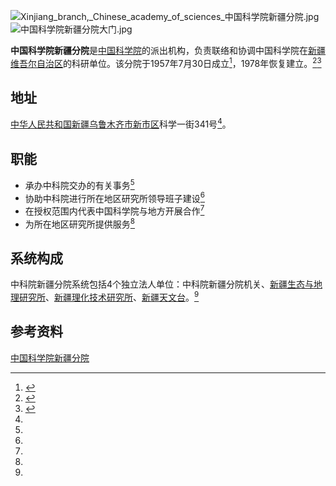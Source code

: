 {{coord|43.86521|87.56715|display=title}}
{{Infobox PRCG
|机构名称=中国科学院新疆分院
|上级机构=[[中国科学院|中国科学院]]
|官网={{URL|http://www.xjb.cas.cn/|中国科学院新疆分院}}
|邮编1=830011
|地址1={{PRC}}[[新疆维吾尔自治区|新疆]][[乌鲁木齐市|乌鲁木齐市]][[新市区_(乌鲁木齐市)|新市区]]科学一街341号
|成立时间=1957年7月30日
|color=#014099
|人员2=[[陈曦|陈曦]]（研究员）、[[张向军|张向军]]
|职位2=副院长|人员1=[[肖文交|肖文交]]
|职位1=院长|人员名称=主要领导
|标志1宽度=300px
|标志1=
|width1=300px
}}
[[File:Xinjiang_branch,_Chinese_academy_of_sciences_中国科学院新疆分院.jpg|thumb]]
[[File:中国科学院新疆分院大门.jpg|thumb]]

'''中国科学院新疆分院'''是[[中国科学院|中国科学院]]的派出机构，负责联络和协调中国科学院在[[新疆维吾尔自治区|新疆维吾尔自治区]]的科研单位。该分院于1957年7月30日成立<ref name=":0">{{Cite web|title=中国科学院新疆分院概况|url=http://www.xjb.cas.cn/fygk/fyjj/|accessdate=2020-08-27|author=中国科学院新疆分院|date=|format=|publisher=中国科学院新疆分院|language=|archiveurl=https://web.archive.org/web/20200827134435/http://www.xjb.cas.cn/fygk/fyjj/|archivedate=2020-08-27|dead-url=yes}}</ref>，1978年恢复建立。<ref>{{Cite book|title=新疆百科知识辞典|author=蒲开夫, 朱一凡, 李行力主编|publisher=陕西人民出版社|year=2006|isbn=|location=西安|pages=}}</ref><ref>{{Cite book|title=中国西部开发信息百科 • 新疆卷|author=冯大真主编|publisher=新疆科学技术出版社; 辽宁科学技术出版社|year=2003|isbn=|location=乌鲁木齐; 沈阳|pages=}}</ref>

== 地址 ==
[[中华人民共和国|中华人民共和国]][[新疆维吾尔自治区|新疆]][[乌鲁木齐市|乌鲁木齐市]][[新市区_(乌鲁木齐市)|新市区]]科学一街341号<ref name=":0" />。

== 职能 ==

* 承办中科院交办的有关事务<ref name=":0" />
* 协助中科院进行所在地区研究所领导班子建设<ref name=":0" />
* 在授权范围内代表中国科学院与地方开展合作<ref name=":0" />
* 为所在地区研究所提供服务<ref name=":0" />

== 系统构成 ==
中科院新疆分院系统包括4个独立法人单位：中科院新疆分院机关、[[中国科学院新疆生态与地理研究所|新疆生态与地理研究所]]、[[中国科学院新疆理化技术研究所|新疆理化技术研究所]]、[[新疆天文台|新疆天文台]]。<ref name=":0" />

== 参考资料 ==
{{reflist}}

[[Category:中国科学院新疆分院|]]